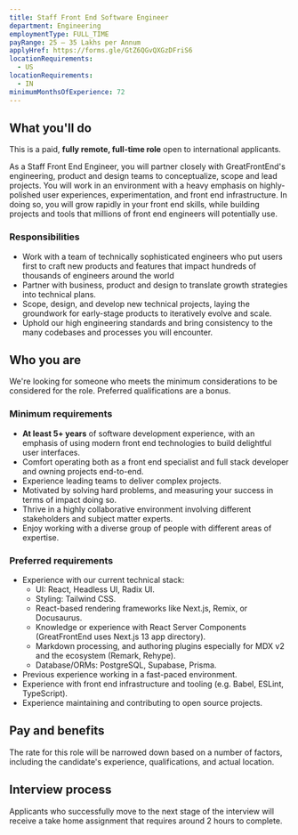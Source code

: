 ```yaml
---
title: Staff Front End Software Engineer
department: Engineering
employmentType: FULL_TIME
payRange: 25 – 35 Lakhs per Annum
applyHref: https://forms.gle/GtZ6QGvQXGzDFriS6
locationRequirements:
  - US
locationRequirements:
  - IN
minimumMonthsOfExperience: 72
---
```


## What you'll do

This is a paid, **fully remote, full-time role** open to international applicants.

As a Staff Front End Engineer, you will partner closely with GreatFrontEnd's engineering, product and design teams to conceptualize, scope and lead projects. You will work in an environment with a heavy emphasis on highly-polished user experiences, experimentation, and front end infrastructure. In doing so, you will grow rapidly in your front end skills, while building projects and tools that millions of front end engineers will potentially use.

### Responsibilities

- Work with a team of technically sophisticated engineers who put users first to craft new products and features that impact hundreds of thousands of engineers around the world
- Partner with business, product and design to translate growth strategies into technical plans.
- Scope, design, and develop new technical projects, laying the groundwork for early-stage products to iteratively evolve and scale.
- Uphold our high engineering standards and bring consistency to the many codebases and processes you will encounter.

## Who you are

We're looking for someone who meets the minimum considerations to be considered for the role. Preferred qualifications are a bonus.

### Minimum requirements

- **At least 5+ years** of software development experience, with an emphasis of using modern front end technologies to build delightful user interfaces.
- Comfort operating both as a front end specialist and full stack developer and owning projects end-to-end.
- Experience leading teams to deliver complex projects.
- Motivated by solving hard problems, and measuring your success in terms of impact doing so.
- Thrive in a highly collaborative environment involving different stakeholders and subject matter experts.
- Enjoy working with a diverse group of people with different areas of expertise.

### Preferred requirements

- Experience with our current technical stack:
  - UI: React, Headless UI, Radix UI.
  - Styling: Tailwind CSS.
  - React-based rendering frameworks like Next.js, Remix, or Docusaurus.
  - Knowledge or experience with React Server Components (GreatFrontEnd uses Next.js 13 app directory).
  - Markdown processing, and authoring plugins especially for MDX v2 and the ecosystem (Remark, Rehype).
  - Database/ORMs: PostgreSQL, Supabase, Prisma.
- Previous experience working in a fast-paced environment.
- Experience with front end infrastructure and tooling (e.g. Babel, ESLint, TypeScript).
- Experience maintaining and contributing to open source projects.

## Pay and benefits

The rate for this role will be narrowed down based on a number of factors, including the candidate's experience, qualifications, and actual location.

## Interview process

Applicants who successfully move to the next stage of the interview will receive a take home assignment that requires around 2 hours to complete.
